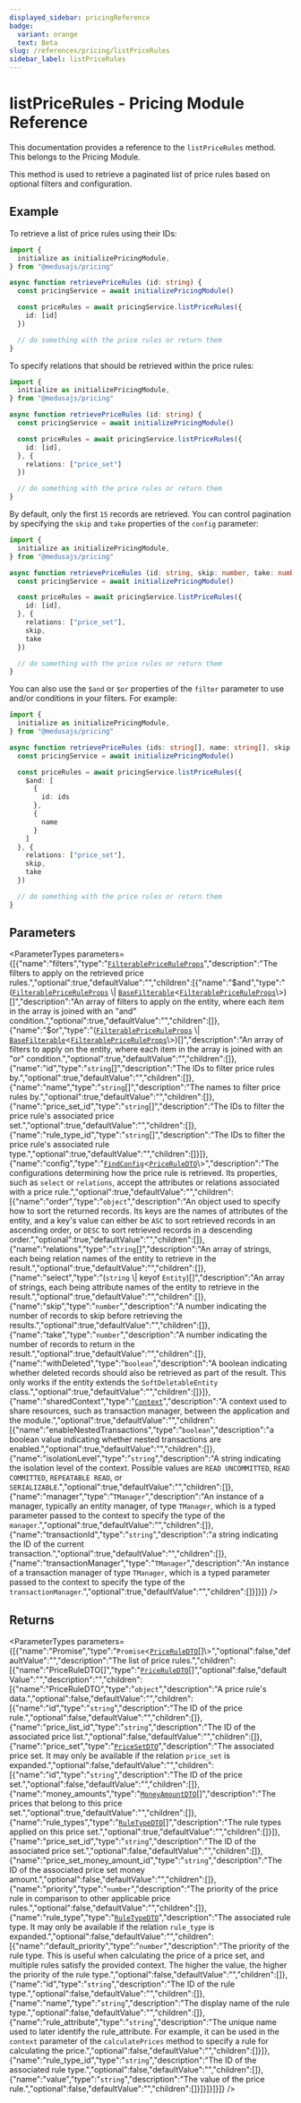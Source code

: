```yaml
---
displayed_sidebar: pricingReference
badge:
  variant: orange
  text: Beta
slug: /references/pricing/listPriceRules
sidebar_label: listPriceRules
---
```



# listPriceRules - Pricing Module Reference

This documentation provides a reference to the `listPriceRules` method. This belongs to the Pricing Module.

This method is used to retrieve a paginated list of price rules based on optional filters and configuration.

## Example

To retrieve a list of price rules using their IDs:

```ts
import { 
  initialize as initializePricingModule,
} from "@medusajs/pricing"

async function retrievePriceRules (id: string) {
  const pricingService = await initializePricingModule()

  const priceRules = await pricingService.listPriceRules({
    id: [id]
  })

  // do something with the price rules or return them
}
```

To specify relations that should be retrieved within the price rules:

```ts
import { 
  initialize as initializePricingModule,
} from "@medusajs/pricing"

async function retrievePriceRules (id: string) {
  const pricingService = await initializePricingModule()

  const priceRules = await pricingService.listPriceRules({
    id: [id],
  }, {
    relations: ["price_set"]
  })

  // do something with the price rules or return them
}
```

By default, only the first `15` records are retrieved. You can control pagination by specifying the `skip` and `take` properties of the `config` parameter:

```ts
import { 
  initialize as initializePricingModule,
} from "@medusajs/pricing"

async function retrievePriceRules (id: string, skip: number, take: number) {
  const pricingService = await initializePricingModule()

  const priceRules = await pricingService.listPriceRules({
    id: [id],
  }, {
    relations: ["price_set"],
    skip,
    take
  })

  // do something with the price rules or return them
}
```

You can also use the `$and` or `$or` properties of the `filter` parameter to use and/or conditions in your filters. For example:

```ts
import { 
  initialize as initializePricingModule,
} from "@medusajs/pricing"

async function retrievePriceRules (ids: string[], name: string[], skip: number, take: number) {
  const pricingService = await initializePricingModule()

  const priceRules = await pricingService.listPriceRules({
    $and: [
      {
        id: ids
      },
      {
        name
      }
    ]
  }, {
    relations: ["price_set"],
    skip,
    take
  })

  // do something with the price rules or return them
}
```

## Parameters

<ParameterTypes parameters={[{"name":"filters","type":"[`FilterablePriceRuleProps`](../../interfaces/FilterablePriceRuleProps.mdx)","description":"The filters to apply on the retrieved price rules.","optional":true,"defaultValue":"","children":[{"name":"$and","type":"([`FilterablePriceRuleProps`](../../interfaces/FilterablePriceRuleProps.mdx) \\| [`BaseFilterable`](../../interfaces/BaseFilterable.mdx)<[`FilterablePriceRuleProps`](../../interfaces/FilterablePriceRuleProps.mdx)\\>)[]","description":"An array of filters to apply on the entity, where each item in the array is joined with an \"and\" condition.","optional":true,"defaultValue":"","children":[]},{"name":"$or","type":"([`FilterablePriceRuleProps`](../../interfaces/FilterablePriceRuleProps.mdx) \\| [`BaseFilterable`](../../interfaces/BaseFilterable.mdx)<[`FilterablePriceRuleProps`](../../interfaces/FilterablePriceRuleProps.mdx)\\>)[]","description":"An array of filters to apply on the entity, where each item in the array is joined with an \"or\" condition.","optional":true,"defaultValue":"","children":[]},{"name":"id","type":"`string`[]","description":"The IDs to filter price rules by.","optional":true,"defaultValue":"","children":[]},{"name":"name","type":"`string`[]","description":"The names to filter price rules by.","optional":true,"defaultValue":"","children":[]},{"name":"price_set_id","type":"`string`[]","description":"The IDs to filter the price rule's associated price set.","optional":true,"defaultValue":"","children":[]},{"name":"rule_type_id","type":"`string`[]","description":"The IDs to filter the price rule's associated rule type.","optional":true,"defaultValue":"","children":[]}]},{"name":"config","type":"[`FindConfig`](../../interfaces/FindConfig.mdx)<[`PriceRuleDTO`](../../interfaces/PriceRuleDTO.mdx)\\>","description":"The configurations determining how the price rule is retrieved. Its properties, such as `select` or `relations`, accept the attributes or relations associated with a price rule.","optional":true,"defaultValue":"","children":[{"name":"order","type":"`object`","description":"An object used to specify how to sort the returned records. Its keys are the names of attributes of the entity, and a key's value can either be `ASC` to sort retrieved records in an ascending order, or `DESC` to sort retrieved records in a descending order.","optional":true,"defaultValue":"","children":[]},{"name":"relations","type":"`string`[]","description":"An array of strings, each being relation names of the entity to retrieve in the result.","optional":true,"defaultValue":"","children":[]},{"name":"select","type":"(`string` \\| keyof `Entity`)[]","description":"An array of strings, each being attribute names of the entity to retrieve in the result.","optional":true,"defaultValue":"","children":[]},{"name":"skip","type":"`number`","description":"A number indicating the number of records to skip before retrieving the results.","optional":true,"defaultValue":"","children":[]},{"name":"take","type":"`number`","description":"A number indicating the number of records to return in the result.","optional":true,"defaultValue":"","children":[]},{"name":"withDeleted","type":"`boolean`","description":"A boolean indicating whether deleted records should also be retrieved as part of the result. This only works if the entity extends the `SoftDeletableEntity` class.","optional":true,"defaultValue":"","children":[]}]},{"name":"sharedContext","type":"[`Context`](../../interfaces/Context.mdx)","description":"A context used to share resources, such as transaction manager, between the application and the module.","optional":true,"defaultValue":"","children":[{"name":"enableNestedTransactions","type":"`boolean`","description":"a boolean value indicating whether nested transactions are enabled.","optional":true,"defaultValue":"","children":[]},{"name":"isolationLevel","type":"`string`","description":"A string indicating the isolation level of the context. Possible values are `READ UNCOMMITTED`, `READ COMMITTED`, `REPEATABLE READ`, or `SERIALIZABLE`.","optional":true,"defaultValue":"","children":[]},{"name":"manager","type":"`TManager`","description":"An instance of a manager, typically an entity manager, of type `TManager`, which is a typed parameter passed to the context to specify the type of the `manager`.","optional":true,"defaultValue":"","children":[]},{"name":"transactionId","type":"`string`","description":"a string indicating the ID of the current transaction.","optional":true,"defaultValue":"","children":[]},{"name":"transactionManager","type":"`TManager`","description":"An instance of a transaction manager of type `TManager`, which is a typed parameter passed to the context to specify the type of the `transactionManager`.","optional":true,"defaultValue":"","children":[]}]}]} />

## Returns

<ParameterTypes parameters={[{"name":"Promise","type":"`Promise`<[`PriceRuleDTO`](../../interfaces/PriceRuleDTO.mdx)[]\\>","optional":false,"defaultValue":"","description":"The list of price rules.","children":[{"name":"PriceRuleDTO[]","type":"[`PriceRuleDTO`](../../interfaces/PriceRuleDTO.mdx)[]","optional":false,"defaultValue":"","description":"","children":[{"name":"PriceRuleDTO","type":"`object`","description":"A price rule's data.","optional":false,"defaultValue":"","children":[{"name":"id","type":"`string`","description":"The ID of the price rule.","optional":false,"defaultValue":"","children":[]},{"name":"price_list_id","type":"`string`","description":"The ID of the associated price list.","optional":false,"defaultValue":"","children":[]},{"name":"price_set","type":"[`PriceSetDTO`](../../interfaces/PriceSetDTO.mdx)","description":"The associated price set. It may only be available if the relation `price_set` is expanded.","optional":false,"defaultValue":"","children":[{"name":"id","type":"`string`","description":"The ID of the price set.","optional":false,"defaultValue":"","children":[]},{"name":"money_amounts","type":"[`MoneyAmountDTO`](../../interfaces/MoneyAmountDTO.mdx)[]","description":"The prices that belong to this price set.","optional":true,"defaultValue":"","children":[]},{"name":"rule_types","type":"[`RuleTypeDTO`](../../interfaces/RuleTypeDTO.mdx)[]","description":"The rule types applied on this price set.","optional":true,"defaultValue":"","children":[]}]},{"name":"price_set_id","type":"`string`","description":"The ID of the associated price set.","optional":false,"defaultValue":"","children":[]},{"name":"price_set_money_amount_id","type":"`string`","description":"The ID of the associated price set money amount.","optional":false,"defaultValue":"","children":[]},{"name":"priority","type":"`number`","description":"The priority of the price rule in comparison to other applicable price rules.","optional":false,"defaultValue":"","children":[]},{"name":"rule_type","type":"[`RuleTypeDTO`](../../interfaces/RuleTypeDTO.mdx)","description":"The associated rule type. It may only be available if the relation `rule_type` is expanded.","optional":false,"defaultValue":"","children":[{"name":"default_priority","type":"`number`","description":"The priority of the rule type. This is useful when calculating the price of a price set, and multiple rules satisfy the provided context. The higher the value, the higher the priority of the rule type.","optional":false,"defaultValue":"","children":[]},{"name":"id","type":"`string`","description":"The ID of the rule type.","optional":false,"defaultValue":"","children":[]},{"name":"name","type":"`string`","description":"The display name of the rule type.","optional":false,"defaultValue":"","children":[]},{"name":"rule_attribute","type":"`string`","description":"The unique name used to later identify the rule_attribute. For example, it can be used in the `context` parameter of the `calculatePrices` method to specify a rule for calculating the price.","optional":false,"defaultValue":"","children":[]}]},{"name":"rule_type_id","type":"`string`","description":"The ID of the associated rule type.","optional":false,"defaultValue":"","children":[]},{"name":"value","type":"`string`","description":"The value of the price rule.","optional":false,"defaultValue":"","children":[]}]}]}]}]} />

